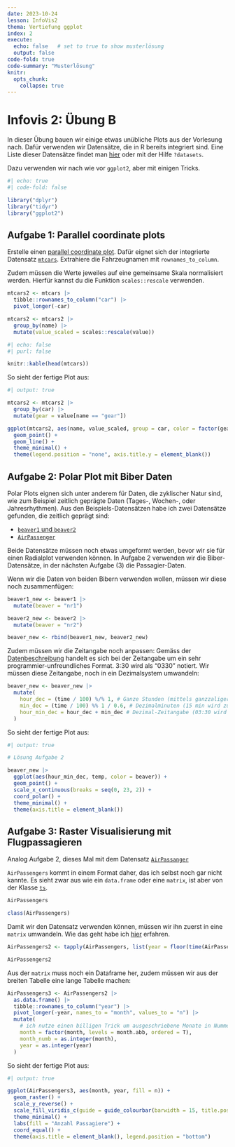 ```yaml
---
date: 2023-10-24
lesson: InfoVis2
thema: Vertiefung ggplot
index: 2
execute: 
  echo: false   # set to true to show musterlösung
  output: false
code-fold: true
code-summary: "Musterlösung"
knitr:
  opts_chunk: 
    collapse: true
---
```


# Infovis 2: Übung B

In dieser Übung bauen wir einige etwas unübliche Plots aus der Vorlesung nach. Dafür verwenden wir Datensätze, die in R bereits integriert sind. Eine Liste dieser Datensätze findet man [hier](https://stat.ethz.ch/R-manual/R-devel/library/datasets/html/00Index.html) oder mit der Hilfe `?datasets`.

Dazu verwenden wir nach wie vor `ggplot2`, aber mit einigen Tricks.

```r
#| echo: true
#| code-fold: false

library("dplyr")
library("tidyr")
library("ggplot2")
```

## Aufgabe 1: Parallel coordinate plots

Erstelle einen [parallel coordinate plot](https://en.wikipedia.org/wiki/Parallel_coordinates). Dafür eignet sich der integrierte Datensatz [`mtcars`](https://stat.ethz.ch/R-manual/R-devel/library/datasets/html/mtcars.html). Extrahiere die Fahrzeugnamen mit `rownames_to_column`. 

Zudem müssen die Werte jeweiles auf eine gemeinsame Skala normalisiert werden. Hierfür kannst du die Funktion `scales::rescale` verwenden.

```r
mtcars2 <- mtcars |>
  tibble::rownames_to_column("car") |>
  pivot_longer(-car)

mtcars2 <- mtcars2 |>
  group_by(name) |>
  mutate(value_scaled = scales::rescale(value))
```

```r
#| echo: false
#| purl: false

knitr::kable(head(mtcars))
```

So sieht der fertige Plot aus:

```r
#| output: true

mtcars2 <- mtcars2 |>
  group_by(car) |>
  mutate(gear = value[name == "gear"])

ggplot(mtcars2, aes(name, value_scaled, group = car, color = factor(gear))) +
  geom_point() +
  geom_line() +
  theme_minimal() +
  theme(legend.position = "none", axis.title.y = element_blank())
```

## Aufgabe 2: Polar Plot mit Biber Daten

Polar Plots eignen sich unter anderem für Daten, die zyklischer Natur sind, wie zum Beispiel zeitlich geprägte Daten (Tages-, Wochen-, oder Jahresrhythmen). Aus den Beispiels-Datensätzen  habe ich zwei Datensätze gefunden, die zeitlich geprägt sind:

- [`beaver1` und `beaver2`](https://stat.ethz.ch/R-manual/R-devel/library/datasets/html/beavers.html)
- [`AirPassenger`](https://stat.ethz.ch/R-manual/R-devel/library/datasets/html/AirPassengers.html)

Beide Datensätze müssen noch etwas umgeformt werden, bevor wir sie für einen Radialplot verwenden können. In Aufgabe 2 verwenden wir die Biber-Datensätze, in der nächsten Aufgabe (3) die Passagier-Daten.

Wenn wir die Daten von beiden Bibern verwenden wollen, müssen wir diese noch zusammenfügen:

```r
beaver1_new <- beaver1 |>
  mutate(beaver = "nr1")

beaver2_new <- beaver2 |>
  mutate(beaver = "nr2")

beaver_new <- rbind(beaver1_new, beaver2_new)
```

Zudem müssen wir die Zeitangabe noch anpassen: Gemäss der [Datenbeschreibung](https://stat.ethz.ch/R-manual/R-devel/library/datasets/html/beavers.html) handelt es sich bei der Zeitangabe um ein sehr programmier-unfreundliches Format. 3:30 wird als "0330" notiert. Wir müssen diese Zeitangabe, noch in ein Dezimalsystem umwandeln:

```r
beaver_new <- beaver_new |>
  mutate(
    hour_dec = (time / 100) %/% 1, # Ganze Stunden (mittels ganzzaliger Division)
    min_dec = (time / 100) %% 1 / 0.6, # Dezimalminuten (15 min wird zu 0.25, via Modulo)
    hour_min_dec = hour_dec + min_dec # Dezimal-Zeitangabe (03:30 wird zu 3.5)
  )
```

So sieht der fertige Plot aus:

```r
#| output: true

# Lösung Aufgabe 2

beaver_new |>
  ggplot(aes(hour_min_dec, temp, color = beaver)) +
  geom_point() +
  scale_x_continuous(breaks = seq(0, 23, 2)) +
  coord_polar() +
  theme_minimal() +
  theme(axis.title = element_blank())
```

## Aufgabe 3: Raster Visualisierung mit Flugpassagieren

Analog Aufgabe 2, dieses Mal mit dem Datensatz [`AirPassanger`](https://stat.ethz.ch/R-manual/R-devel/library/datasets/html/AirPassengers.html)

`AirPassengers` kommt in einem Format daher, das ich selbst noch gar nicht kannte. Es sieht zwar aus wie ein `data.frame` oder eine `matrix`, ist aber von der Klasse [`ts`](https://stat.ethz.ch/R-manual/R-devel/library/stats/html/ts.html).

```r
AirPassengers

class(AirPassengers)
```

Damit wir den Datensatz verwenden können, müssen wir ihn zuerst in eine `matrix` umwandeln. Wie das geht habe ich [hier](https://stackoverflow.com/a/5332664/4139249) erfahren.

```r
AirPassengers2 <- tapply(AirPassengers, list(year = floor(time(AirPassengers)), month = month.abb[cycle(AirPassengers)]), c)

AirPassengers2
```

Aus der `matrix` muss noch ein Dataframe her, zudem müssen wir aus der breiten Tabelle eine lange Tabelle machen:

```r
AirPassengers3 <- AirPassengers2 |>
  as.data.frame() |>
  tibble::rownames_to_column("year") |>
  pivot_longer(-year, names_to = "month", values_to = "n") |>
  mutate(
    # ich nutze einen billigen Trick um ausgeschriebene Monate in Nummern umzuwandeln
    month = factor(month, levels = month.abb, ordered = T),
    month_numb = as.integer(month),
    year = as.integer(year)
  )
```

So sieht der fertige Plot aus: 

```r
#| output: true

ggplot(AirPassengers3, aes(month, year, fill = n)) +
  geom_raster() +
  scale_y_reverse() +
  scale_fill_viridis_c(guide = guide_colourbar(barwidth = 15, title.position = "top")) +
  theme_minimal() +
  labs(fill = "Anzahl Passagiere") +
  coord_equal() +
  theme(axis.title = element_blank(), legend.position = "bottom")
```
